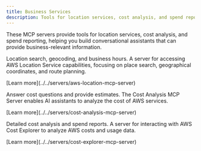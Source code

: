 ```yaml
---
title: Business Services
description: Tools for location services, cost analysis, and spend reporting.
---
```



These MCP servers provide tools for location services, cost analysis, and spend reporting, helping you build conversational assistants that can provide business-relevant information.

<CardGrid>
  <Card title="Amazon Location Service MCP Server" icon="magnifier">
    <div>
      <p>Location search, geocoding, and business hours. A server for accessing AWS Location Service capabilities, focusing on place search, geographical coordinates, and route planning.</p>
      <p class="tool-details">[Learn more](../../servers/aws-location-mcp-server)</p>
      <Badge text="Location Services" size="small"/>
    </div>
  </Card>
  
  <Card title="Cost Analysis MCP Server" icon="seti:shell">
    <div>
      <p>Answer cost questions and provide estimates. The Cost Analysis MCP Server enables AI assistants to analyze the cost of AWS services.</p>
      <p class="tool-details">[Learn more](../../servers/cost-analysis-mcp-server)</p>
      <Badge text="Cost Analysis" size="small"/>
    </div>
  </Card>
  
  <Card title="AWS Cost Explorer MCP Server" icon="seti:shell">
    <div>
      <p>Detailed cost analysis and spend reports. A server for interacting with AWS Cost Explorer to analyze AWS costs and usage data.</p>
      <p class="tool-details">[Learn more](../../servers/cost-explorer-mcp-server)</p>
      <Badge text="Cost Explorer" size="small"/>
    </div>
  </Card>
</CardGrid>
